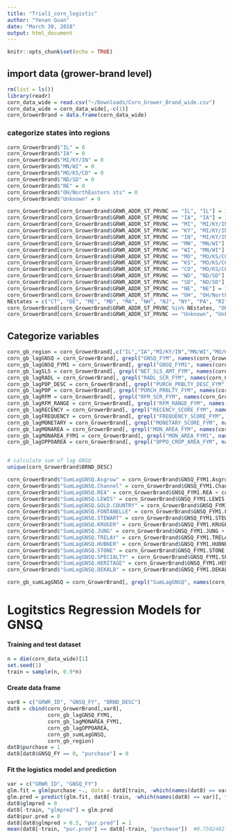 ```yaml
---
title: "Trial1_corn_logistic"
author: "Yenan Guan"
date: "March 30, 2018"
output: html_document
---
```


```r
knitr::opts_chunk$set(echo = TRUE)
```


## import data (grower-brand level)

```r
rm(list = ls())
library(readr)
corn_data_wide = read.csv("~/Downloads/Corn_Grower_Brand_wide.csv")
corn_data_wide = corn_data_wide[,-c(1)]
corn_GrowerBrand = data.frame(corn_data_wide)
```

### categorize states into regions
```r
corn_GrowerBrand$"IL" = 0
corn_GrowerBrand$"IA" = 0
corn_GrowerBrand$"MI/KY/IN" = 0
corn_GrowerBrand$"MN/WI" = 0
corn_GrowerBrand$"MO/KS/CO" = 0
corn_GrowerBrand$"ND/SD" = 0
corn_GrowerBrand$"NE" = 0
corn_GrowerBrand$"OH/NorthEastern sts" = 0
corn_GrowerBrand$"Unknown" = 0

corn_GrowerBrand[corn_GrowerBrand$GRWR_ADDR_ST_PRVNC == "IL", "IL"] = 1
corn_GrowerBrand[corn_GrowerBrand$GRWR_ADDR_ST_PRVNC == "IA", "IA"] = 1
corn_GrowerBrand[corn_GrowerBrand$GRWR_ADDR_ST_PRVNC == "MI", "MI/KY/IN"] = 1
corn_GrowerBrand[corn_GrowerBrand$GRWR_ADDR_ST_PRVNC == "KY", "MI/KY/IN"] = 1
corn_GrowerBrand[corn_GrowerBrand$GRWR_ADDR_ST_PRVNC == "IN", "MI/KY/IN"] = 1
corn_GrowerBrand[corn_GrowerBrand$GRWR_ADDR_ST_PRVNC == "MN", "MN/WI"] = 1
corn_GrowerBrand[corn_GrowerBrand$GRWR_ADDR_ST_PRVNC == "WI", "MN/WI"] = 1
corn_GrowerBrand[corn_GrowerBrand$GRWR_ADDR_ST_PRVNC == "MO", "MO/KS/CO"] = 1
corn_GrowerBrand[corn_GrowerBrand$GRWR_ADDR_ST_PRVNC == "KS", "MO/KS/CO"] = 1
corn_GrowerBrand[corn_GrowerBrand$GRWR_ADDR_ST_PRVNC == "CO", "MO/KS/CO"] = 1
corn_GrowerBrand[corn_GrowerBrand$GRWR_ADDR_ST_PRVNC == "ND", "ND/SD"] = 1
corn_GrowerBrand[corn_GrowerBrand$GRWR_ADDR_ST_PRVNC == "SD", "ND/SD"] = 1
corn_GrowerBrand[corn_GrowerBrand$GRWR_ADDR_ST_PRVNC == "NE", "NE"] = 1
corn_GrowerBrand[corn_GrowerBrand$GRWR_ADDR_ST_PRVNC == "OH", "OH/NorthEastern sts"] = 1
NEstates = c("CT", "DE", "ME", "MD", "MA", "NH", "NJ", "NY", "PA", "RI", "VT")
corn_GrowerBrand[corn_GrowerBrand$GRWR_ADDR_ST_PRVNC %in% NEstates, "OH/NorthEastern sts"] = 1 #checked from Wikipedia
corn_GrowerBrand[corn_GrowerBrand$GRWR_ADDR_ST_PRVNC == "Unknown", "Unknown"] = 1
```

## Categorize variables
```r
corn_gb_region = corn_GrowerBrand[,c("IL","IA","MI/KY/IN","MN/WI","MO/KS/CO","ND/SD","NE","OH/NorthEastern sts","Unknown")]
corn_gb_lagGNSQ = corn_GrowerBrand[, grepl("GNSQ_FYM", names(corn_GrowerBrand))]
corn_gb_lagGNSQ_FYM1 = corn_GrowerBrand[, grepl("GNSQ_FYM1", names(corn_GrowerBrand))]
corn_gb_lagSLS = corn_GrowerBrand[, grepl("NET_SLS_AMT_FYM", names(corn_GrowerBrand))]
corn_gb_lagRADL = corn_GrowerBrand[, grepl("RADL_SCR_FYM", names(corn_GrowerBrand))]
corn_gb_lagPOP_DESC = corn_GrowerBrand[, grepl("PURCH_PRBLTY_DESC_FYM", names(corn_GrowerBrand))]
corn_gb_lagPOP = corn_GrowerBrand[, grepl("PURCH_PRBLTY_FYM", names(corn_GrowerBrand))]
corn_gb_lagRFM = corn_GrowerBrand[, grepl("RFM_SCR_FYM", names(corn_GrowerBrand))]
corn_gb_lagRFM_RANGE = corn_GrowerBrand[, grepl("RFM_RANGE_FYM", names(corn_GrowerBrand))]
corn_gb_lagRECENCY = corn_GrowerBrand[, grepl("RECENCY_SCORE_FYM", names(corn_GrowerBrand))]
corn_gb_lagFREQUENCY = corn_GrowerBrand[, grepl("FREQUENCY_SCORE_FYM", names(corn_GrowerBrand))]
corn_gb_lagMONETARY = corn_GrowerBrand[, grepl("MONETARY_SCORE_FYM", names(corn_GrowerBrand))]
corn_gb_lagMONAREA = corn_GrowerBrand[, grepl("MON_AREA_FYM", names(corn_GrowerBrand))]
corn_gb_lagMONAREA_FYM1 = corn_GrowerBrand[, grepl("MON_AREA_FYM1", names(corn_GrowerBrand))]
corn_gb_lagOPPOAREA = corn_GrowerBrand[, grepl("OPPO_CROP_AREA_FYM", names(corn_GrowerBrand))]


# calculate sum of lag GNSQ
unique(corn_GrowerBrand$BRND_DESC)

corn_GrowerBrand$"SumLagGNSQ.Asgrow" = corn_GrowerBrand$GNSQ_FYM1.Asgrow + corn_GrowerBrand$GNSQ_FYM2.Asgrow + corn_GrowerBrand$GNSQ_FYM3.Asgrow + corn_GrowerBrand$GNSQ_FYM4.Asgrow + corn_GrowerBrand$GNSQ_FYM5.Asgrow + corn_GrowerBrand$GNSQ_FYM6.Asgrow
corn_GrowerBrand$"SumLagGNSQ.Channel" = corn_GrowerBrand$GNSQ_FYM1.Channel + corn_GrowerBrand$GNSQ_FYM2.Channel + corn_GrowerBrand$GNSQ_FYM3.Channel + corn_GrowerBrand$GNSQ_FYM4.Channel + corn_GrowerBrand$GNSQ_FYM5.Channel + corn_GrowerBrand$GNSQ_FYM6.Channel
corn_GrowerBrand$"SumLagGNSQ.REA" = corn_GrowerBrand$GNSQ_FYM1.REA + corn_GrowerBrand$GNSQ_FYM2.REA + corn_GrowerBrand$GNSQ_FYM3.REA + corn_GrowerBrand$GNSQ_FYM4.REA + corn_GrowerBrand$GNSQ_FYM5.REA + corn_GrowerBrand$GNSQ_FYM6.REA
corn_GrowerBrand$"SumLagGNSQ.LEWIS" = corn_GrowerBrand$GNSQ_FYM1.LEWIS + corn_GrowerBrand$GNSQ_FYM2.LEWIS + corn_GrowerBrand$GNSQ_FYM3.LEWIS + corn_GrowerBrand$GNSQ_FYM4.LEWIS + corn_GrowerBrand$GNSQ_FYM5.LEWIS + corn_GrowerBrand$GNSQ_FYM6.LEWIS
corn_GrowerBrand$"SumLagGNSQ.GOLD.COUNTRY" = corn_GrowerBrand$GNSQ_FYM1.GOLD.COUNTRY + corn_GrowerBrand$GNSQ_FYM2.GOLD.COUNTRY + corn_GrowerBrand$GNSQ_FYM3.GOLD.COUNTRY + corn_GrowerBrand$GNSQ_FYM4.GOLD.COUNTRY + corn_GrowerBrand$GNSQ_FYM5.GOLD.COUNTRY + corn_GrowerBrand$GNSQ_FYM6.GOLD.COUNTRY
corn_GrowerBrand$"SumLagGNSQ.FONTANELLE" = corn_GrowerBrand$GNSQ_FYM1.FONTANELLE + corn_GrowerBrand$GNSQ_FYM2.FONTANELLE + corn_GrowerBrand$GNSQ_FYM3.FONTANELLE + corn_GrowerBrand$GNSQ_FYM4.FONTANELLE + corn_GrowerBrand$GNSQ_FYM5.FONTANELLE + corn_GrowerBrand$GNSQ_FYM6.FONTANELLE
corn_GrowerBrand$"SumLagGNSQ.STEWART" = corn_GrowerBrand$GNSQ_FYM1.STEWART + corn_GrowerBrand$GNSQ_FYM2.STEWART + corn_GrowerBrand$GNSQ_FYM3.STEWART + corn_GrowerBrand$GNSQ_FYM4.STEWART + corn_GrowerBrand$GNSQ_FYM5.STEWART + corn_GrowerBrand$GNSQ_FYM6.STEWART
corn_GrowerBrand$"SumLagGNSQ.KRUGER" = corn_GrowerBrand$GNSQ_FYM1.KRUGER + corn_GrowerBrand$GNSQ_FYM2.KRUGER + corn_GrowerBrand$GNSQ_FYM3.KRUGER + corn_GrowerBrand$GNSQ_FYM4.KRUGER + corn_GrowerBrand$GNSQ_FYM5.KRUGER + corn_GrowerBrand$GNSQ_FYM6.KRUGER
corn_GrowerBrand$"SumLagGNSQ.JUNG" = corn_GrowerBrand$GNSQ_FYM1.JUNG + corn_GrowerBrand$GNSQ_FYM2.JUNG + corn_GrowerBrand$GNSQ_FYM3.JUNG + corn_GrowerBrand$GNSQ_FYM4.JUNG + corn_GrowerBrand$GNSQ_FYM5.JUNG + corn_GrowerBrand$GNSQ_FYM6.JUNG
corn_GrowerBrand$"SumLagGNSQ.TRELAY" = corn_GrowerBrand$GNSQ_FYM1.TRELAY + corn_GrowerBrand$GNSQ_FYM2.TRELAY + corn_GrowerBrand$GNSQ_FYM3.TRELAY + corn_GrowerBrand$GNSQ_FYM4.TRELAY + corn_GrowerBrand$GNSQ_FYM5.TRELAY + corn_GrowerBrand$GNSQ_FYM6.TRELAY
corn_GrowerBrand$"SumLagGNSQ.HUBNER" = corn_GrowerBrand$GNSQ_FYM1.HUBNER + corn_GrowerBrand$GNSQ_FYM2.HUBNER + corn_GrowerBrand$GNSQ_FYM3.HUBNER + corn_GrowerBrand$GNSQ_FYM4.HUBNER + corn_GrowerBrand$GNSQ_FYM5.HUBNER + corn_GrowerBrand$GNSQ_FYM6.HUBNER
corn_GrowerBrand$"SumLagGNSQ.STONE" = corn_GrowerBrand$GNSQ_FYM1.STONE + corn_GrowerBrand$GNSQ_FYM2.STONE + corn_GrowerBrand$GNSQ_FYM3.STONE + corn_GrowerBrand$GNSQ_FYM4.STONE + corn_GrowerBrand$GNSQ_FYM5.STONE + corn_GrowerBrand$GNSQ_FYM6.STONE
corn_GrowerBrand$"SumLagGNSQ.SPECIALTY" = corn_GrowerBrand$GNSQ_FYM1.SPECIALTY + corn_GrowerBrand$GNSQ_FYM2.SPECIALTY + corn_GrowerBrand$GNSQ_FYM3.SPECIALTY + corn_GrowerBrand$GNSQ_FYM4.SPECIALTY + corn_GrowerBrand$GNSQ_FYM5.SPECIALTY + corn_GrowerBrand$GNSQ_FYM6.SPECIALTY
corn_GrowerBrand$"SumLagGNSQ.HERITAGE" = corn_GrowerBrand$GNSQ_FYM1.HERITAGE + corn_GrowerBrand$GNSQ_FYM2.HERITAGE + corn_GrowerBrand$GNSQ_FYM3.HERITAGE + corn_GrowerBrand$GNSQ_FYM4.HERITAGE + corn_GrowerBrand$GNSQ_FYM5.HERITAGE + corn_GrowerBrand$GNSQ_FYM6.HERITAGE
corn_GrowerBrand$"SumLagGNSQ.DEKALB" = corn_GrowerBrand$GNSQ_FYM1.DEKALB + corn_GrowerBrand$GNSQ_FYM2.DEKALB + corn_GrowerBrand$GNSQ_FYM3.DEKALB + corn_GrowerBrand$GNSQ_FYM4.DEKALB + corn_GrowerBrand$GNSQ_FYM5.DEKALB + corn_GrowerBrand$GNSQ_FYM6.DEKALB

corn_gb_sumLagGNSQ = corn_GrowerBrand[, grepl("SumLagGNSQ", names(corn_GrowerBrand))]

```


# Logitstics Regression Models for GNSQ

#### Training and test dataset
```r
n = dim(corn_data_wide)[1]
set.seed(1)
train = sample(n, 0.9*n)
```

#### Create data frame
```r
var8 = c("GRWR_ID", "GNSQ_FY", "BRND_DESC")
dat8 = cbind(corn_GrowerBrand[,var8], 
             corn_gb_lagGNSQ_FYM1,
             corn_gb_lagMONAREA_FYM1,
             corn_gb_lagOPPOAREA,
             corn_gb_sumLagGNSQ,
             corn_gb_region)
dat8$purchase = 1
dat8[dat8$GNSQ_FY == 0, "purchase"] = 0
```

#### Fit the logistics model and prediction
```r
var = c("GRWR_ID", "GNSQ_FY")
glm.fit = glm(purchase ~., data = dat8[train, -which(names(dat8) == var)], family = binomial)
glm.pred = predict(glm.fit, dat8[-train, -which(names(dat8) == var)], type = "response")
dat8$glmpred = 0
dat8[-train, "glmpred"] = glm.pred
dat8$pur.pred = 0
dat8[dat8$glmpred > 0.5, "pur.pred"] = 1
mean(dat8[-train, "pur.pred"] == dat8[-train, "purchase"])  #0.7502482
```

